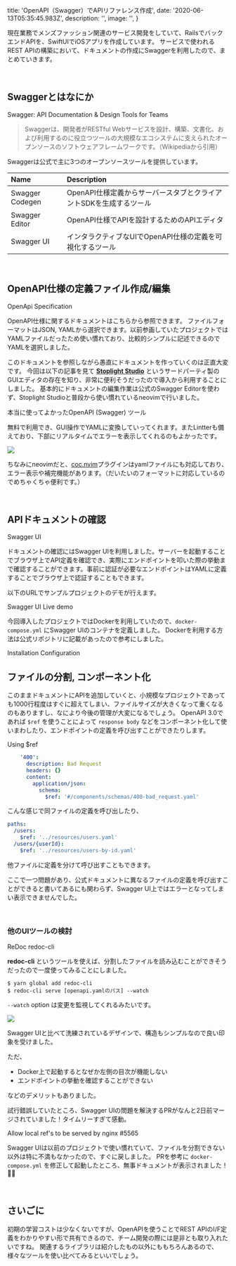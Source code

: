 
  title: 'OpenAPI（Swagger）でAPIリファレンス作成',
  date: '2020-06-13T05:35:45.983Z',
  description: '',
  image: '',
}

現在業務でメンズファッション関連のサービス開発をしていて、RailsでバックエンドAPIを、SwiftUIでiOSアプリを作成しています。
サービスで使われるREST APIの構築において、ドキュメントの作成にSwaggerを利用したので、まとめていきます。

<br />

## Swaggerとはなにか

<Link href="https://swagger.io/" icon color target="_blank">Swagger: API Documentation & Design Tools for Teams</Link>

> Swaggerは、開発者がRESTful Webサービスを設計、構築、文書化、および利用するのに役立つツールの大規模なエコシステムに支えられたオープンソースのソフトウェアフレームワークです。（Wikipediaから引用）

Swaggerは公式で主に3つのオープンソースツールを提供しています。


| Name | Description |
|:---|:---|
| Swagger Codegen | OpenAPI仕様定義からサーバースタブとクライアントSDKを生成するツール |
| Swagger Editor | OpenAPI仕様でAPIを設計するためのAPIエディタ |
| Swagger UI | インタラクティブなUIでOpenAPI仕様の定義を可視化するツール |

<br />

## OpenAPI仕様の定義ファイル作成/編集

<Link href="https://swagger.io/specification/" icon color target="_blank">OpenApi Specification</Link>

OpenAPI仕様に関するドキュメントはこちらから参照できます。
ファイルフォーマットはJSON, YAMLから選択できます。以前参画していたプロジェクトではYAMLファイルだったため使い慣れており、比較的シンプルに記述できるのでYAMLを選択しました。

このドキュメントを参照しながら愚直にドキュメントを作っていくのは正直大変です。
今回は以下の記事を見て [**Stoplight Studio**](https://stoplight.io/studio/) というサードパーティ製のGUIエディタの存在を知り、非常に便利そうだったので導入から利用することにしました。
基本的にドキュメントの編集作業は公式のSwagger Editorを使わず、Stoplight Studioと普段から使い慣れているneovimで行いました。

<Link href="https://future-architect.github.io/articles/20191008/" icon color target="_blank">本当に使ってよかったOpenAPI (Swagger) ツール</Link>

無料で利用でき、GUI操作でYAMLに変換していってくれます。またLintterも備えており、下部にリアルタイムでエラーを表示してくれるのもよかったです。

![](/images/2020-06-13-15-36-51.png)

ちなみにneovimだと、[coc.nvim](https://github.com/neoclide/coc.nvim)プラグインはyamlファイルにも対応しており、エラー表示や補完機能があります。（だいたいのフォーマットに対応しているのでめちゃくちゃ便利です。）

<br />

## APIドキュメントの確認

<Link href="https://github.com/swagger-api/swagger-ui" icon color target="_blank">Swagger UI</Link>

ドキュメントの確認にはSwagger UIを利用しました。サーバーを起動することでブラウザ上でAPI定義を確認でき、実際にエンドポイントを叩いた際の挙動まで確認することができます。事前に認証が必要なエンドポイントはYAMLに定義することでブラウザ上で認証することもできます。

以下のURLでサンプルプロジェクトのデモが行えます。

<Link href="https://petstore.swagger.io/?_ga=2.122476363.1130046274.1591578032-629257442.1591335808" icon color target="_blank">Swagger UI Live demo</Link>

今回導入したプロジェクトではDockerを利用していたので、`docker-compose.yml` にSwagger UIのコンテナを定義しました。
Dockerを利用する方法は公式リポジトリに記載があったので参考にしました。

<Link href="https://github.com/swagger-api/swagger-ui/blob/master/docs/usage/installation.md" icon color target="_blank">Installation</Link>
<Link href="https://github.com/swagger-api/swagger-ui/blob/master/docs/usage/configuration.md#docker" icon color target="_blank">Configuration</Link>

<br />

## ファイルの分割, コンポーネント化

このままドキュメントにAPIを追加していくと、小規模なプロジェクトであっても1000行程度はすぐに超えてしまい、ファイルサイズが大きくなって重くなるのもありますし、なにより今後の管理が大変になるでしょう。
OpenAPI 3.0であれば `$ref` を使うことによって `response body` などをコンポーネント化して使いまわしたり、エンドポイントの定義を呼び出すことができたりします。

<Link href="https://swagger.io/docs/specification/using-ref/" icon color target="_blank">Using $ref</Link>

``` yaml
    '400':
      description: Bad Request
      headers: {}
      content:
        application/json:
          schema:
            $ref: '#/components/schemas/400-bad_request.yaml'
```

こんな感じで同ファイルの定義を呼び出したり、

``` yaml
paths:
  /users:
    $ref: '../resources/users.yaml'
  /users/{userId}:
    $ref: '../resources/users-by-id.yaml'
```

他ファイルに定義を分けて呼び出すこともできます。

ここで一つ問題があり、公式ドキュメントに異なるファイルの定義を呼び出すことができると書いてあるにも関わらず、Swagger UI上ではエラーとなってしまい表示できませんでした。

<br />

### 他のUIツールの検討

<Link href="https://github.com/Redocly/redoc" icon color target="_blank">ReDoc</Link>
<Link href="https://github.com/Redocly/redoc/blob/master/cli/README.md" icon color target="_blank">redoc-cli</Link>

**redoc-cli** というツールを使えば、分割したファイルを読み込むことができそうだったので一度使ってみることにしました。

``` shell
$ yarn global add redoc-cli
$ redoc-cli serve [openapi.yamlのパス] --watch
```

`--watch` option は変更を監視してくれるみたいです。

![](/images/2020-06-13-16-50-59.png)

Swagger UIと比べて洗練されているデザインで、構造もシンプルなので良い印象を受けました。

ただ、

- Docker上で起動するとなぜか左側の目次が機能しない
- エンドポイントの挙動を確認することができない

などのデメリットもありました。

試行錯誤していたところ、Swagger UIの問題を解決するPRがなんと2日前マージされていました！タイムリーすぎて感動。

<Link href="https://github.com/swagger-api/swagger-ui/pull/5565" icon color target="_blank">Allow local ref's to be served by nginx #5565</Link>

Swagger UIは以前のプロジェクトで使い慣れていて、ファイルを分割できない以外は特に不満もなかったので、すぐに戻しました。
PRを参考に `docker-compose.yml` を修正して起動したところ、無事ドキュメントが表示されました！🎉🎉

<br />

## さいごに

初期の学習コストは少なくないですが、OpenAPIを使うことでREST APIのI/F定義をわかりやすい形で共有できるので、チーム開発の際には是非とも取り入れたいですね。
関連するライブラリは紹介したもの以外にももちろんあるので、様々なツールを使い比べてみるといいでしょう。

